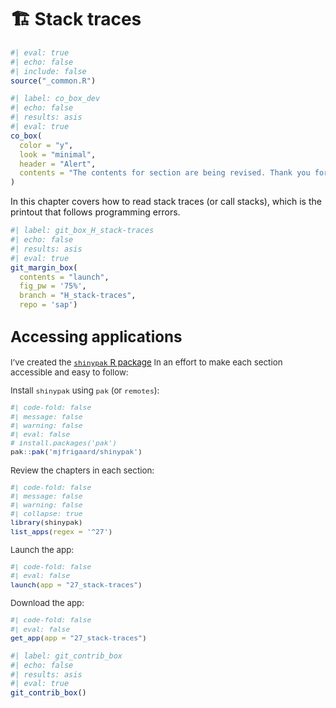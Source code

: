 # 🏗️ Stack traces {#sec-stack-traces}

```r
#| eval: true 
#| echo: false 
#| include: false
source("_common.R")
```

```r
#| label: co_box_dev
#| echo: false
#| results: asis
#| eval: true
co_box(
  color = "y", 
  look = "minimal",
  header = "Alert",
  contents = "The contents for section are being revised. Thank you for your patience."
)
```

In this chapter covers how to read stack traces (or call stacks), which is the printout that follows programming errors.

```r
#| label: git_box_H_stack-traces
#| echo: false
#| results: asis
#| eval: true
git_margin_box(
  contents = "launch",
  fig_pw = '75%', 
  branch = "H_stack-traces", 
  repo = 'sap')
```

:::: {.callout-tip collapse="true" appearance="default"}
## [Accessing applications]{style="font-weight: bold; font-size: 1.15em;"}

::: {style="font-size: 0.95em; color: #282b2d;"}
I've created the [`shinypak` R package](https://mjfrigaard.github.io/shinypak/) In an effort to make each section accessible and easy to follow:

Install `shinypak` using `pak` (or `remotes`):

```r
#| code-fold: false 
#| message: false
#| warning: false
#| eval: false
# install.packages('pak')
pak::pak('mjfrigaard/shinypak')
```

Review the chapters in each section:

```r
#| code-fold: false 
#| message: false
#| warning: false
#| collapse: true
library(shinypak)
list_apps(regex = '^27')
```

Launch the app:

```r
#| code-fold: false 
#| eval: false
launch(app = "27_stack-traces")
```

Download the app:

```r
#| code-fold: false 
#| eval: false
get_app(app = "27_stack-traces")
```
:::
::::

```r
#| label: git_contrib_box
#| echo: false
#| results: asis
#| eval: true
git_contrib_box()
```


